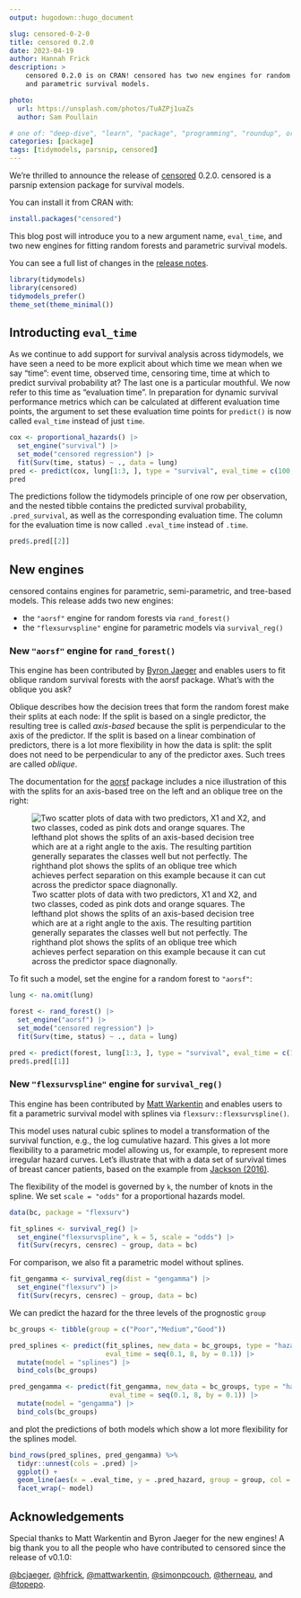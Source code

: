 ```yaml
---
output: hugodown::hugo_document

slug: censored-0-2-0
title: censored 0.2.0
date: 2023-04-19
author: Hannah Frick
description: >
    censored 0.2.0 is on CRAN! censored has two new engines for random forests 
    and parametric survival models.

photo:
  url: https://unsplash.com/photos/TuAZPj1uaZs
  author: Sam Poullain

# one of: "deep-dive", "learn", "package", "programming", "roundup", or "other"
categories: [package] 
tags: [tidymodels, parsnip, censored]
---
```


<!--
TODO:
* [x] Look over / edit the post's title in the yaml
* [x] Edit (or delete) the description; note this appears in the Twitter card
* [x] Pick category and tags (see existing with `hugodown::tidy_show_meta()`)
* [x] Find photo & update yaml metadata
* [x] Create `thumbnail-sq.jpg`; height and width should be equal
* [x] Create `thumbnail-wd.jpg`; width should be >5x height
* [x] `hugodown::use_tidy_thumbnails()`
* [x] Add intro sentence, e.g. the standard tagline for the package
* [x] `usethis::use_tidy_thanks()`
-->

We're thrilled to announce the release of [censored](https://censored.tidymodels.org/) 0.2.0. censored is a parsnip extension package for survival models.

You can install it from CRAN with:

```r
install.packages("censored")
```

This blog post will introduce you to a new argument name, `eval_time`, and two new engines for fitting random forests and parametric survival models.

You can see a full list of changes in the [release notes](https://github.com/tidymodels/censored/releases/tag/v0.2.0).

```r
library(tidymodels)
library(censored)
tidymodels_prefer()
theme_set(theme_minimal())
```

## Introducting `eval_time`

As we continue to add support for survival analysis across tidymodels, we have seen a need to be more explicit about which time we mean when we say "time": event time, observed time, censoring time, time at which to predict survival probability at? The last one is a particular mouthful. We now refer to this time as "evaluation time". In preparation for dynamic survival performance metrics which can be calculated at different evaluation time points, the argument to set these evaluation time points for `predict()` is now called `eval_time` instead of just `time`.

```r
cox <- proportional_hazards() |> 
  set_engine("survival") |> 
  set_mode("censored regression") |> 
  fit(Surv(time, status) ~ ., data = lung)
pred <- predict(cox, lung[1:3, ], type = "survival", eval_time = c(100, 500))
pred
```

The predictions follow the tidymodels principle of one row per observation, and the nested tibble contains the predicted survival probability, `.pred_survival`, as well as the corresponding evaluation time. The column for the evaluation time is now called `.eval_time` instead of `.time`.

```r
pred$.pred[[2]]
```

## New engines

censored contains engines for parametric, semi-parametric, and tree-based models. This release adds two new engines:

- the `"aorsf"` engine for random forests via `rand_forest()`
- the `"flexsurvspline"` engine for parametric models via `survival_reg()`

### New `"aorsf"` engine for `rand_forest()`

This engine has been contributed by [Byron Jaeger](https://github.com/bcjaeger) and enables users to fit oblique random survival forests with the aorsf package. What's with the oblique you ask?

Oblique describes how the decision trees that form the random forest make their splits at each node: If the split is based on a single predictor, the resulting tree is called _axis-based_ because the split is perpendicular to the axis of the predictor. If the split is based on a linear combination of predictors, there is a lot more flexibility in how the data is split: the split does not need to be perpendicular to any of the predictor axes. Such trees are called _oblique_. 

The documentation for the [aorsf](https://docs.ropensci.org/aorsf) package includes a nice illustration of this with the splits for an axis-based tree on the left and an oblique tree on the right:

![Two scatter plots of data with two predictors, X1 and X2, and two classes, coded as pink dots and orange squares. The lefthand plot shows the splits of an axis-based decision tree which are at a right angle to the axis. The resulting partition generally separates the classes well but not perfectly. The righthand plot shows the splits of an oblique tree which achieves perfect separation on this example because it can cut across the predictor space diagnonally.](https://docs.ropensci.org/aorsf/reference/figures/tree_axis_v_oblique.png)

To fit such a model, set the engine for a random forest to `"aorsf"`:

```r
lung <- na.omit(lung)

forest <- rand_forest() |> 
  set_engine("aorsf") |> 
  set_mode("censored regression") |> 
  fit(Surv(time, status) ~ ., data = lung)

pred <- predict(forest, lung[1:3, ], type = "survival", eval_time = c(100, 500))
pred$.pred[[1]]
```

### New `"flexsurvspline"` engine for `survival_reg()`

This engine has been contributed by [Matt Warkentin](https://github.com/mattwarkentin) and enables users to fit a parametric survival model with splines via `flexsurv::flexsurvspline()`. 

This model uses natural cubic splines to model a transformation of the survival function, e.g., the log cumulative hazard. This gives a lot more flexibility to a parametric model allowing us, for example, to represent more irregular hazard curves. Let's illustrate that with a data set of survival times of breast cancer patients, based on the example from [Jackson (2016)](https://www.jstatsoft.org/article/view/v070i08). 

The flexibility of the model is governed by `k`, the number of knots in the spline. We set `scale = "odds"` for a proportional hazards model. 

```r
data(bc, package = "flexsurv")

fit_splines <- survival_reg() |> 
  set_engine("flexsurvspline", k = 5, scale = "odds") |> 
  fit(Surv(recyrs, censrec) ~ group, data = bc)
```

For comparison, we also fit a parametric model without splines.

```r
fit_gengamma <- survival_reg(dist = "gengamma") |> 
  set_engine("flexsurv") |> 
  fit(Surv(recyrs, censrec) ~ group, data = bc)
```

We can predict the hazard for the three levels of the prognostic `group`

```r
bc_groups <- tibble(group = c("Poor","Medium","Good"))

pred_splines <- predict(fit_splines, new_data = bc_groups, type = "hazard", 
                        eval_time = seq(0.1, 8, by = 0.1)) |> 
  mutate(model = "splines") |> 
  bind_cols(bc_groups)

pred_gengamma <- predict(fit_gengamma, new_data = bc_groups, type = "hazard", 
                         eval_time = seq(0.1, 8, by = 0.1)) |> 
  mutate(model = "gengamma") |> 
  bind_cols(bc_groups)
```

and plot the predictions of both models which show a lot more flexibility for the splines model.

```r
bind_rows(pred_splines, pred_gengamma) %>% 
  tidyr::unnest(cols = .pred) |> 
  ggplot() +
  geom_line(aes(x = .eval_time, y = .pred_hazard, group = group, col = group)) +
  facet_wrap(~ model)
```


## Acknowledgements

Special thanks to Matt Warkentin and Byron Jaeger for the new engines! A big thank you to all the people who have contributed to censored since the release of v0.1.0:

[&#x0040;bcjaeger](https://github.com/bcjaeger), [&#x0040;hfrick](https://github.com/hfrick), [&#x0040;mattwarkentin](https://github.com/mattwarkentin), [&#x0040;simonpcouch](https://github.com/simonpcouch), [&#x0040;therneau](https://github.com/therneau), and [&#x0040;topepo](https://github.com/topepo).
